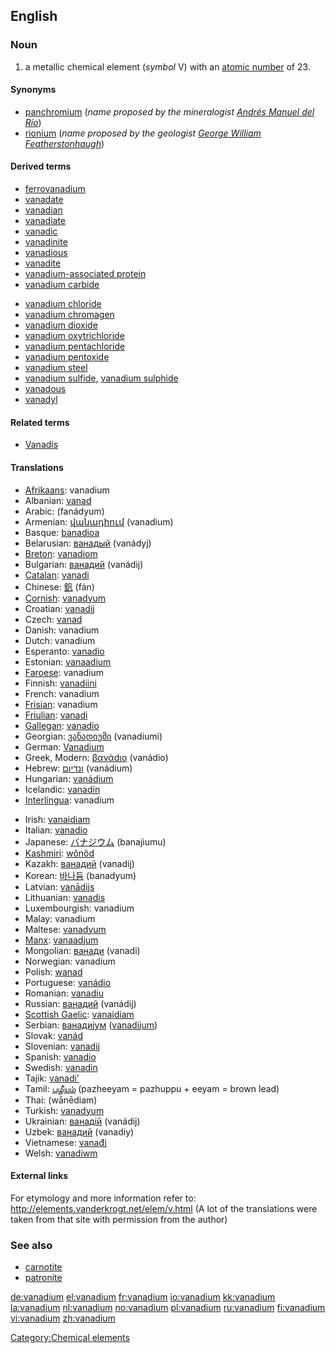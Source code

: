 {{see|Vanadium}}
==English==
{{elements|V|titanium|Ti|chromium|Cr}}
=== Noun ===
{{en-noun|-}}
{{wikipedia}}

# a metallic chemical element (''symbol'' V) with an [[atomic number]] of 23.

====Synonyms====
*[[panchromium]] (''name proposed by the mineralogist [[w:Andrés Manuel del Río|Andrés Manuel del Río]]'')
*[[rionium]] (''name proposed by the geologist [[w:George William Featherstonhaugh|George William Featherstonhaugh]]'')

====Derived terms====
{{top2}}
*[[ferrovanadium]]
*[[vanadate]]
*[[vanadian]]
*[[vanadiate]]
*[[vanadic]]
*[[vanadinite]]
*[[vanadious]]
*[[vanadite]]
*[[vanadium-associated protein]]
*[[vanadium carbide]]
{{mid2}}
*[[vanadium chloride]]
*[[vanadium chromagen]]
*[[vanadium dioxide]]
*[[vanadium oxytrichloride]]
*[[vanadium pentachloride]]
*[[vanadium pentoxide]]
*[[vanadium steel]]
*[[vanadium sulfide]], [[vanadium sulphide]]
*[[vanadous]]
*[[vanadyl]]
{{bottom}}

====Related terms====
*[[w:Vanadis|Vanadis]]

==== Translations ====
{{top}}
*[[Afrikaans]]: vanadium
*Albanian: [[vanad]]
*Arabic: {{ARchar|[[فناديوم]]}} (fanádyum) {{m}}
*Armenian: [[վանադիում]] (vanadium)
*Basque: [[banadioa]]
*Belarusian: [[ванадый]] (vanádyj) {{m}}
*[[Breton]]: [[vanadiom]]
*Bulgarian: [[ванадий]] (vanádij) {{m}}
*[[Catalan]]: [[vanadi]]
*Chinese: [[釩]] (fán)
*[[Cornish]]: [[vanadyum]]
*Croatian: [[vanadij]]
*Czech: [[vanad]]
*Danish: vanadium
*Dutch: vanadium {{n}}
*Esperanto: [[vanadio]]
*Estonian: [[vanaadium]]
*[[Faroese]]: vanadium
*Finnish: [[vanadiini]]
*French: vanadium {{m}}
*[[Frisian]]: vanadium
*[[Friulian]]: [[vanadi]]
*[[Gallegan]]: [[vanadio]]
*Georgian: [[ვანადიუმი]] (vanadiumi)
*German: [[Vanadium]] {{n}}
*Greek, Modern: [[βανάdιο]] (vanádio) {{n}}
*Hebrew: [[ונדיום]] (vanádium)
*Hungarian: [[vanádium]]
*Icelandic: [[vanadín]]
*[[Interlingua]]: vanadium
{{mid}}
*Irish: [[vanaidiam]]
*Italian: [[vanadio]] {{m}}
*Japanese: [[バナジウム]] (banajiumu)
*[[Kashmiri]]: [[wônôd]]
*Kazakh: [[ванадий]] (vanadij)
*Korean: [[바나듐]] (banadyum)
*Latvian: [[vanādijs]]
*Lithuanian: [[vanadis]]
*Luxembourgish: vanadium
*Malay: vanadium
*Maltese: [[vanadyum]]
*[[Manx]]: [[vanaadjum]]
*Mongolian: [[ванади]] (vanadi)
*Norwegian: vanadium
*Polish:  [[wanad]] {{m}}
*Portuguese: [[vanádio]] {{m}}
*Romanian: [[vanadiu]] {{n}}
*Russian: [[ванадий]] (vanádij) {{m}}
*[[Scottish Gaelic]]: [[vanaidiam]]
*Serbian: [[ванадиjум]] ([[vanadijum]]) {{m}}
*Slovak: [[vanád]]
*Slovenian: [[vanadij]]
*Spanish: [[vanadio]] {{m}}
*Swedish: [[vanadin]]
*Tajik: [[vanadi']]
*Tamil: [[பழீயம்]] (pazheeyam = pazhuppu + eeyam = brown lead)
*Thai: {{THchar|[[วาเนเดียม]]}} (wānēdiam)
*Turkish: [[vanadyum]]
*Ukrainian: [[ванадiй]] (vanádij) {{m}}
*Uzbek: [[ванадий]] (vanadiy)
*Vietnamese: [[vanađi]]
*Welsh: [[vanadiwm]]
{{bottom}}

====External links====
For etymology and more information refer to:
http://elements.vanderkrogt.net/elem/v.html
(A lot of the translations were taken from that site with permission from the author)

===See also===
*[[carnotite]]
*[[patronite]]


[[Category:Chemical elements]]

[[de:vanadium]]
[[el:vanadium]]
[[fr:vanadium]]
[[io:vanadium]]
[[kk:vanadium]]
[[la:vanadium]]
[[nl:vanadium]]
[[no:vanadium]]
[[pl:vanadium]]
[[ru:vanadium]]
[[fi:vanadium]]
[[vi:vanadium]]
[[zh:vanadium]]